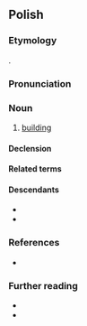 ==Polish==
{{wp|lang=pl}}

===Etymology===
{{bor+|pl|gmh|*būding}}.

===Pronunciation===
{{pl-p|a=Pl-budynek.ogg}}

===Noun===
{{pl-noun|m-in}}

# [[building]]
#: {{syn|pl|budowla|gmach}}

====Declension====
{{pl-decl-noun-m-in|budyn|k|u|budynek}}

====Related terms====
{{col3|pl|buda|budować|budulec}}

====Descendants====
* {{desc|be|буды́нак|bor=1}}
* {{desc|uk|буди́нок|bor=1}}

===References===
* {{R:ru:Chernykh|здание|321|1}}

===Further reading===
* {{R:pl:WSJP}}
* {{R:pl:PWN}}

{{C|pl|Buildings}}